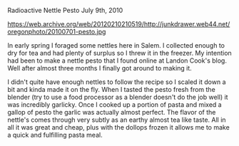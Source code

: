 Radioactive Nettle Pesto
July 9th, 2010

https://web.archive.org/web/20120210210519/http://junkdrawer.web44.net/oregonphoto/20100701-pesto.jpg

In early spring I foraged some nettles here in Salem. I collected enough to dry for tea and had plenty of surplus so I threw it in the freezer. My intention had been to make a nettle pesto that I found online at Landon Cook's blog. Well after almost three months I finally got around to making it.

I didn't quite have enough nettles to follow the recipe so I scaled it down a bit and kinda made it on the fly. When I tasted the pesto fresh from the blender (try to use a food processor as a blender doesn't do the job well) it was incredibly garlicky. Once I cooked up a portion of pasta and mixed a gallop of pesto the garlic was actually almost perfect. The flavor of the nettle's comes through very subtly as an earthy almost tea like taste. All in all it was great and cheap, plus with the dollops frozen it allows me to make a quick and fulfilling pasta meal.
